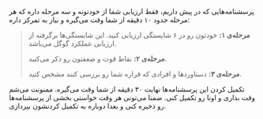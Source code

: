 پرسشنامه‌هایی که در پیش داریم، فقط ارزیابی شما از خودتونه و سه مرحله داره که هر مرحله حدود ۱۰ دقیقه از شما وقت می‌گیره و نیاز به تمرکز داره:  


>**مرحله‌ی ۱:** خودتون رو در ۶ شایستگی ارزیابی کنید. این شایستگی‌ها برگرفته از ارزیابی عملکرد گوگل می‌باشد.  
>
>**مرحله‌ی ۲:** نقاط قوت و ضعفتون رو ذکر می‌کنید.    
>
>**مرحله‌ی ۳:** دستاوردها و افرادی که قراره شما رو بررسی کنند مشخص کنید.    


تکمیل کردن این پرسشنامه‌ها نهایت ۳۰ دقیقه از شما وقت می‌گیره. ممنونت می‌شم وقت بذاری و اونا رو تکمیل کنی. ضمنا می‌تونی هر وقت خواستی بخشی از پرسشنامه‌ها رو ذخیره کنی و بعدا دوباره به تکمیل کردنشون بپردازی.
